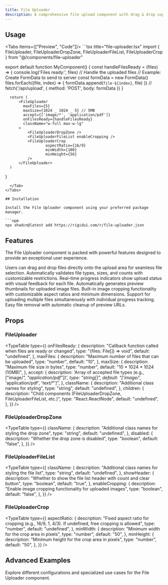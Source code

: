 ```yaml
---
title: File Uploader
description: A comprehensive file upload component with drag & drop support, progress tracking, file validation, and image cropping functionality.
---
```



## Usage

<Tabs items={["Preview", "Code"]}>
  <Tab value="Preview">
    <FileUploaderPreview />
  </Tab>
  <Tab value="Code">
    ```tsx title="file-uploader.tsx"
import {
      FileUploader,
      FileUploaderDropZone,
      FileUploaderFileList,
      FileUploaderCrop
} from "@/components/file-uploader"

export default function MyComponent() {
      const handleFilesReady = (files) => {
        console.log('Files ready:', files)
        // Handle the uploaded files
        // Example: Create FormData to send to server
        const formData = new FormData()
        files.forEach((file, index) => {
          formData.append(`file-${index}`, file)
        })
        // fetch('/api/upload', { method: 'POST', body: formData })
      }

      return (
          <FileUploader
            maxFiles={5}
            maxSize={1024 _ 1024 _ 5} // 5MB
            accept={['image/*', 'application/pdf']}
            onFilesReady={handleFilesReady}
            className="w-full max-w-lg"
          >
              <FileUploaderDropZone />
              <FileUploaderFileList enableCropping />
              <FileUploaderCrop
                      aspectRatio={16/9}
                      minWidth={100}
                      minHeight={56}
              />
          </FileUploader>
      )
}
````
  </Tab>
</Tabs>

## Installation

Install the File Uploader component using your preferred package manager.

```npm
npx shadcn@latest add https://rigidui.com/r/file-uploader.json
````

## Features

The File Uploader component is packed with powerful features designed to provide an exceptional user experience.

<Cards>
  <Card title="Drag & Drop Support">
    Users can drag and drop files directly onto the upload area for seamless
    file selection.
  </Card>
  <Card title="File Validation">
    Automatically validates file types, sizes, and counts with customizable
    restrictions.
  </Card>
  <Card title="Upload Progress">
    Real-time progress indicators show upload status with visual feedback for
    each file.
  </Card>
  <Card title="Image Previews">
    Automatically generates preview thumbnails for uploaded image files.
  </Card>
  <Card title="Image Cropping">
    Built-in image cropping functionality with customizable aspect ratios and
    minimum dimensions.
  </Card>
  <Card title="Multiple Files">
    Support for uploading multiple files simultaneously with individual progress
    tracking.
  </Card>
  <Card title="File Management">
    Easy file removal with automatic cleanup of preview URLs.
  </Card>
</Cards>

## Props

### FileUploader

<TypeTable
  type={{
    onFilesReady: {
      description: "Callback function called when files are ready or changed",
      type: "(files: File[]) => void",
      default: "undefined",
    },
    maxFiles: {
      description: "Maximum number of files that can be uploaded",
      type: "number",
      default: "10",
    },
    maxSize: {
      description: "Maximum file size in bytes",
      type: "number",
      default: "10 * 1024 * 1024 (10MB)",
    },
    accept: {
      description:
        'Array of accepted file types (e.g., ["image/*", "application/pdf"])',
      type: "string[]",
      default: "['image/*', 'application/pdf', 'text/*']",
    },
    className: {
      description: "Additional class names for styling",
      type: "string",
      default: "undefined",
    },
    children: {
      description:
        "Child components (FileUploaderDropZone, FileUploaderFileList, etc.)",
      type: "React.ReactNode",
      default: "undefined",
    },
  }}
/>

### FileUploaderDropZone

<TypeTable
  type={{
    className: {
      description: "Additional class names for styling the drop zone",
      type: "string",
      default: "undefined",
    },
    disabled: {
      description: "Whether the drop zone is disabled",
      type: "boolean",
      default: "false",
    },
  }}
/>

### FileUploaderFileList

<TypeTable
  type={{
    className: {
      description: "Additional class names for styling the file list",
      type: "string",
      default: "undefined",
    },
    showHeader: {
      description:
        "Whether to show the file list header with count and clear button",
      type: "boolean",
      default: "true",
    },
    enableCropping: {
      description: "Enable image cropping functionality for uploaded images",
      type: "boolean",
      default: "false",
    },
  }}
/>

### FileUploaderCrop

<TypeTable
  type={{
    aspectRatio: {
      description:
        "Fixed aspect ratio for cropping (e.g., 16/9, 1, 4/3). If undefined, free cropping is allowed",
      type: "number",
      default: "undefined",
    },
    minWidth: {
      description: "Minimum width for the crop area in pixels",
      type: "number",
      default: "50",
    },
    minHeight: {
      description: "Minimum height for the crop area in pixels",
      type: "number",
      default: "50",
    },
  }}
/>

## Advanced Examples

Explore different configurations and specialized use cases for the File Uploader component.

<FileUploaderAdvancedExamples />
